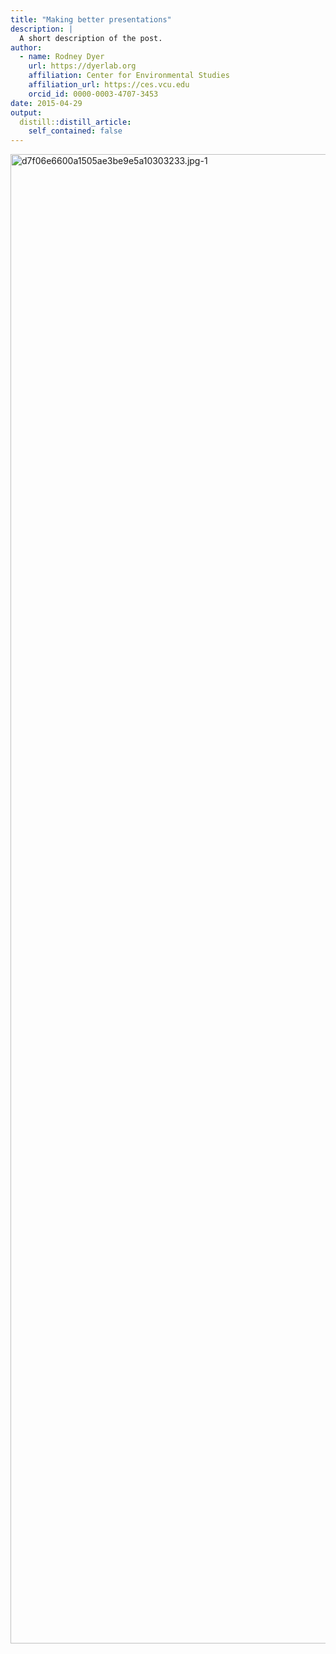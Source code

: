 ```yaml
---
title: "Making better presentations"
description: |
  A short description of the post.
author:
  - name: Rodney Dyer
    url: https://dyerlab.org
    affiliation: Center for Environmental Studies
    affiliation_url: https://ces.vcu.edu
    orcid_id: 0000-0003-4707-3453
date: 2015-04-29
output:
  distill::distill_article:
    self_contained: false
---
```





[<img class="alignnone size-full wp-image-444" src="wp-content/uploads/2015/04/d7f06e6600a1505ae3be9e5a10303233.jpg-1.jpg" alt="d7f06e6600a1505ae3be9e5a10303233.jpg-1" width="600" height="2383" srcset="wp-content/uploads/2015/04/d7f06e6600a1505ae3be9e5a10303233.jpg-1.jpg 600w, wp-content/uploads/2015/04/d7f06e6600a1505ae3be9e5a10303233.jpg-1-258x1024.jpg 258w" sizes="(max-width: 600px) 100vw, 600px" />](http://www.pinfographics.org/ig/10-rules-to-improve-your-presentattions/)
 
 
 
